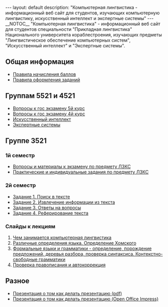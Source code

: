 ---
layout: default
description: "Компьютерная лингвистика - информационный веб сайт для студентов, изучающих компьютерную лингвистику, искусственный интеллект и экспертные системы"
---
__NOTOC__
"Компьютерная лингвистика" - информационный веб сайт для студентов специальности "Прикладная лингвистика" Национального университета кораблестроения, изучающих предметы "Лингвистическое обеспечение компьютерных систем", "Искусственный интеллект" и "Экспертные системы".

== Общая информация ==
* [[Правила начисления баллов]]
* [[Правила оформления заданий]]

== Группам 5521 и 4521 ==
* [[Вопросы к гос экзамену 5й курс]]
* [[Вопросы к гос экзамену 4й курс]]
* [[Искусственный интеллект]]
* [[Экспертные системы]]

== Группе 3521 ==
=== 1й семестр ===
* [[Вопросы и материалы к экзамену по предмету ЛЗКС]]
* [[Практические и индивидуальные задания по предмету ЛЗКС]]

=== 2й семестр ===
* [[Задание 1. Поиск в тексте]]
* [[Задание 2. Извлечение информации из текста]]
* [[Задание 3. Ответы на вопросы]]
* [[Задание 4. Реферирование текста]]

=== Слайды к лекциям ===
# [http://linguistics.mk.ua/cl_intro.pdf Чем занимается компьютерная лингвистика]
# [http://linguistics.mk.ua/cl_what_is_language.pdf Различные определения языка. Определение Хомского]
# [http://linguistics.mk.ua/cl_chomsky_grammars.pdf Формальные языки и грамматики - определение, порождение предложений, деревья разбора, проверка синтаксиса. Контекстно-свободные грамматики]
# [http://linguistics.mk.ua/cl_spelling_and_autocorrection.pdf Проверка правописания и автокоррекция]

== Разное ==
* [http://linguistics.mk.ua/how_to_make_presentation.pdf Презентация о том как делать презентацию (pdf)]
* [http://linguistics.mk.ua/how_to_make_presentation.odp Презентация о том как делать презентацию (Open Office Impress)]
